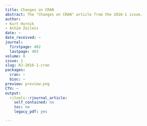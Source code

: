```yaml
---
title: Changes on CRAN
abstract: The "Changes on CRAN" article from the 2016-1 issue.
author:
- Kurt Hornik
- Achim Zeileis
date: ~
date_received: ~
journal:
  firstpage: 402
  lastpage: 403
volume: 8
issue: 1
slug: RJ-2016-1-cran
packages:
  cran: ~
  bioc: ~
preview: preview.png
CTV: ~
output:
  rjtools::rjournal_article:
    self_contained: no
    toc: no
    legacy_pdf: yes

---
```

